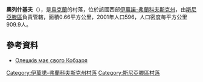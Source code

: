 {{coord|48|27|51|N|25|20|36|E|scale:30000|display=title}}

'''奧列什基夫'''（{{lang-uk|Олешків}}），是[[烏克蘭|烏克蘭]]的村落，位於該國西部[[伊萬諾-弗蘭科夫斯克州|伊萬諾-弗蘭科夫斯克州]]，由[[斯尼亞滕區|斯尼亞滕區]]負責管轄，面積0.66平方公里，2001年人口596，人口密度每平方公里909.9人。

==參考資料==
*[http://www.galychyna.if.ua/publication/ukrainism/oleshkiv-maje-svogo-kobzarja/ Олешків має свого Кобзаря] {{Wayback|url=http://www.galychyna.if.ua/publication/ukrainism/oleshkiv-maje-svogo-kobzarja/ |date=20170307142053 }}

{{DEFAULTSORT:Олешків}}
[[Category:伊萬諾-弗蘭科夫斯克州村落|Category:伊萬諾-弗蘭科夫斯克州村落]]
[[Category:斯尼亞滕區村落|Category:斯尼亞滕區村落]]


{{IvanoFrankivsk-geo-stub}}